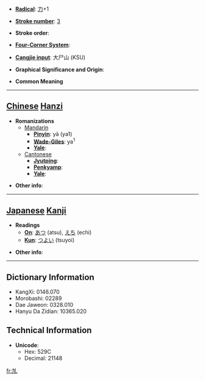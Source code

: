 * '''[[Wiktionary:Chinese radical index| Radical]]''': [[Wiktionary:Chinese radical index 力|力]]+1

* '''[[Wiktionary:Chinese total strokes index|Stroke number]]''': [[Wiktionary:Chinese total strokes index 3|3]]

* '''Stroke order''': 

* '''[[Wiktionary:Chinese four corner index|Four-Corner System]]''': 

* '''[[Wiktionary:Chinese Cangjie index|Cangjie input]]''': 大尸山 (KSU)

* '''Graphical Significance and Origin''': 

* '''Common Meaning'''

----

== [[Chinese]] [[Hanzi]] ==

* '''Romanizations'''
** [[Mandarin]]
*** '''[[Pinyin]]''': yā (ya1)
*** '''[[Wade-Giles]]''': ya<sup>1</sup>
*** '''[[Yale]]''': 
**[[Cantonese]]
***'''[[Jyutping]]''':
***'''[[Penkyamp]]''': 
***'''[[Yale]]''': 

* '''Other info''': 

----

== [[Japanese]] [[Kanji]] ==

* '''Readings'''
** '''[[On]]''': [[あつ]] (atsu), [[えち]] (echi)
** '''[[Kun]]''': [[つよい]] (tsuyoi)

* '''Other info''':  

----

== Dictionary Information ==

* KangXi: 0146.070
* Morobashi: 02289
* Dae Jaweon: 0328.010
* Hanyu Da Zidian: 10365.020

== Technical Information ==

* '''Unicode''':
** Hex: 529C
** Decimal: 21148

[[fr:劜]]